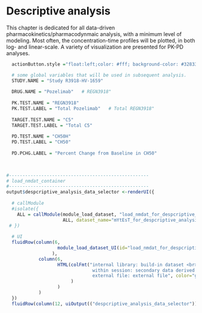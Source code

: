  

# Descriptive analysis  <a name="descriptive_analysis"></a>

This chapter is dedicated for all data-driven pharmacokinetics/pharmacodynmaic analysis, with a minimum level
of modeling.  Most often, the concentration-time profiles will be plotted, in both log- and linear-scale.  A variety of visualization are presented for PK-PD analyses. 


```r

  actionButton.style ="float:left;color: #fff; background-color: #328332; border-color: #328332"

  # some global variables that will be used in subsequent analysis.
  STUDY.NAME = "Study R3918-HV-1659"
  
  DRUG.NAME = "Pozelimab"   # REGN3918"
  
  PK.TEST.NAME = "REGN3918"
  PK.TEST.LABEL = "Total Pozelimab"   # Total REGN3918"
  
  TARGET.TEST.NAME = "C5"
  TARGET.TEST.LABEL = "Total C5"
  
  PD.TEST.NAME = "CH50H"
  PD.TEST.LABEL = "CH50"
  
  PD.PCHG.LABEL = "Percent Change from Baseline in CH50"
 
  


```

  
 
  
```r
#----------------------------------------------------
# load_nmdat_container
#----------------------------------------------------
output$despcriptive_analysis_data_selector <-renderUI({
   
  # callModule 
  #isolate({ 
    ALL = callModule(module_load_dataset, "load_nmdat_for_despcriptive_analysis", 
                     ALL, dataset_name="mYtEsT_for_despcriptive_analysis")
 # })
  
  # UI  
  fluidRow(column(6, 
                   module_load_dataset_UI(id="load_nmdat_for_despcriptive_analysis", label=NULL)
                 ), 
            column(6, 
                   HTML(colFmt("internal library: build-in dataset <br>
                                within session: secondary data derived from the original <br> 
                                external file: external file", color="gray")
                        )
                   )
            )  
  })
  fluidRow(column(12, uiOutput(("despcriptive_analysis_data_selector"))))
```